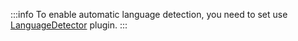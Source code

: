 :::info
To enable automatic language detection, you need to set use [LanguageDetector](/api/web_package/plugins.mdx#languagedetector) plugin.
:::
